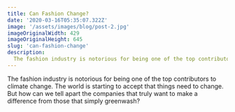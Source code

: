 ```yaml
---
title: Can Fashion Change?
date: '2020-03-16T05:35:07.322Z'
image: '/assets/images/blog/post-2.jpg'
imageOriginalWidth: 429
imageOriginalHeight: 645
slug: 'can-fashion-change'
description:
  The fashion industry is notorious for being one of the top contributors to climate change. The world is starting to accept that things need to change. But how can we tell apart the companies that truly want to make a difference from those that simply greenwash?
---
```


The fashion industry is notorious for being one of the top contributors to climate change. The world is starting to accept that things need to change. But how can we tell apart the companies that truly want to make a difference from those that simply greenwash?

